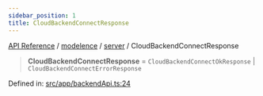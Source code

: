 ```yaml
---
sidebar_position: 1
title: CloudBackendConnectResponse
---
```


[API Reference](/api-reference/modelence/server/type-aliases/../../../index) / [modelence](/api-reference/modelence/server/type-aliases/../../index) / [server](/api-reference/modelence/server/type-aliases/../index) / CloudBackendConnectResponse

> **CloudBackendConnectResponse** = `CloudBackendConnectOkResponse` \| `CloudBackendConnectErrorResponse`

Defined in: [src/app/backendApi.ts:24](https://github.com/modelence/modelence/blob/35d8bc2685ef485e261064cb30d0318e5214971b/packages/modelence/src/app/backendApi.ts#L24)
